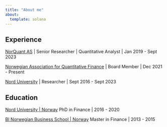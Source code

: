 ```yaml
---
title: "About me"
about:
  template: solana
---
```


## Experience

[NorQuant AS](https://www.norquant.no/) \| Senior Researcher \| Quantitative Analyst \| Jan 2019 - Sept 2023

[Norwegian Association for Quantitative Finance](https://nfkf.no/) \| Board Member \| Dec 2021 - Present

[Nord University](https://www.nord.no/) \| Researcher \| Sept 2016 - Sept 2023

## Education

[Nord University \| Norway](https://www.nord.no/) PhD in Finance \| 2016 - 2020

[BI Norwegian Business School \| Norway](https://www.bi.edu/) Master in Finance \| 2013 - 2015
